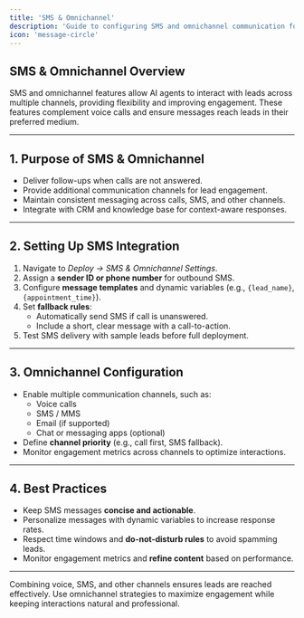 ```yaml
---
title: 'SMS & Omnichannel'
description: 'Guide to configuring SMS and omnichannel communication for AI agents.'
icon: 'message-circle'
---
```


## SMS & Omnichannel Overview  
SMS and omnichannel features allow AI agents to interact with leads across multiple channels, providing flexibility and improving engagement. These features complement voice calls and ensure messages reach leads in their preferred medium.

---

## 1. Purpose of SMS & Omnichannel  
- Deliver follow-ups when calls are not answered.  
- Provide additional communication channels for lead engagement.  
- Maintain consistent messaging across calls, SMS, and other channels.  
- Integrate with CRM and knowledge base for context-aware responses.  

---

## 2. Setting Up SMS Integration  
1. Navigate to *Deploy → SMS & Omnichannel Settings*.  
2. Assign a **sender ID or phone number** for outbound SMS.  
3. Configure **message templates** and dynamic variables (e.g., `{lead_name}`, `{appointment_time}`).  
4. Set **fallback rules**:
   - Automatically send SMS if call is unanswered.  
   - Include a short, clear message with a call-to-action.  
5. Test SMS delivery with sample leads before full deployment.  

---

## 3. Omnichannel Configuration  
- Enable multiple communication channels, such as:
  - Voice calls  
  - SMS / MMS  
  - Email (if supported)  
  - Chat or messaging apps (optional)  
- Define **channel priority** (e.g., call first, SMS fallback).  
- Monitor engagement metrics across channels to optimize interactions.  

---

## 4. Best Practices  
- Keep SMS messages **concise and actionable**.  
- Personalize messages with dynamic variables to increase response rates.  
- Respect time windows and **do-not-disturb rules** to avoid spamming leads.  
- Monitor engagement metrics and **refine content** based on performance.  

---

<Tip>  
Combining voice, SMS, and other channels ensures leads are reached effectively. Use omnichannel strategies to maximize engagement while keeping interactions natural and professional.
</Tip>
